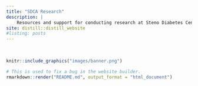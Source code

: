```yaml
---
title: "SDCA Research"
description: | 
    Resources and support for conducting research at Steno Diabetes Center Aarhus.
site: distill::distill_website
#listing: posts
---
```


<br>

```r
knitr::include_graphics("images/banner.png")
```

```r
# This is used to fix a bug in the website builder.
rmarkdown::render("README.md", output_format = "html_document")
```

